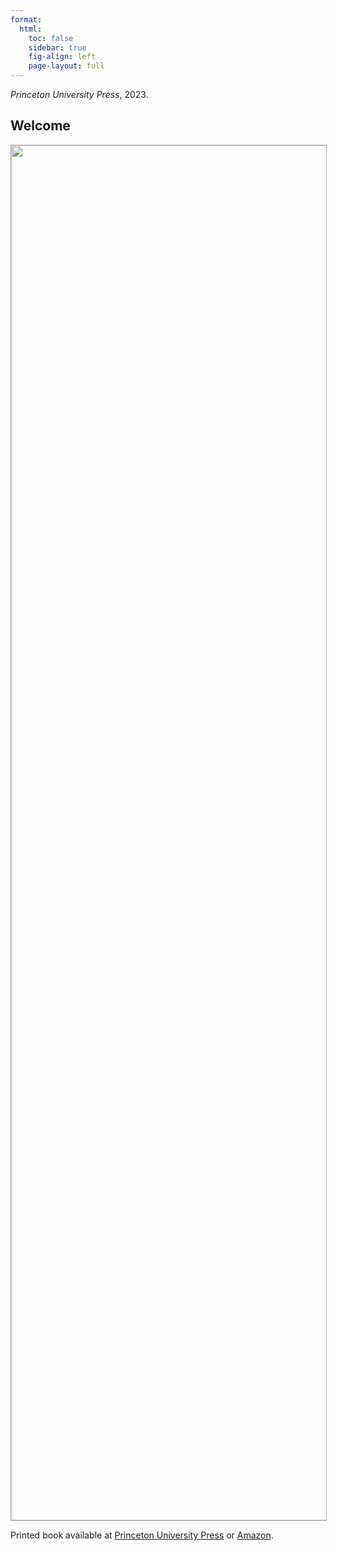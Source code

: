```yaml
---
format: 
  html:
    toc: false
    sidebar: true
    fig-align: left
    page-layout: full
---
```


*Princeton University Press*, 2023.

::: {.content-hidden}

# Welcome {.unnumbered}

:::

<img style="border: 1px solid darkgray; height: 55vh" src="figures/cover.jpg">

Printed book available at [Princeton University Press](https://press.princeton.edu/books/paperback/9780691199573/research-design-in-the-social-sciences) or [Amazon](https://www.amazon.com/Research-Design-Social-Sciences-Declaration/dp/0691199574/?&_encoding=UTF8&tag=declaredesign-20&linkCode=ur2&linkId=84be1f952d1d7aaaa5be867eade93474&camp=1789&creative=9325).
